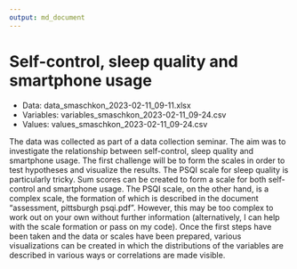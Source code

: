 ```yaml
---
output: md_document
---
```


# Self-control, sleep quality and smartphone usage 

* Data: data_smaschkon_2023-02-11_09-11.xlsx
* Variables: variables_smaschkon_2023-02-11_09-24.csv
* Values: values_smaschkon_2023-02-11_09-24.csv

The data was collected as part of a data collection seminar. The aim was to investigate the relationship between self-control, sleep quality and smartphone usage. 
The first challenge will be to form the scales in order to test hypotheses and visualize the results. The PSQI scale for sleep quality is particularly tricky. 
Sum scores can be created to form a scale for both self-control and smartphone usage. The PSQI scale, on the other hand, is a complex scale, the formation of which is described in the document "assessment, pittsburgh psqi.pdf". However, this may be too complex to work out on your own without further information (alternatively, I can help with the scale formation or pass on my code). 
Once the first steps have been taken and the data or scales have been prepared, various visualizations can be created in which the distributions of the variables are described in various ways or correlations are made visible. 

